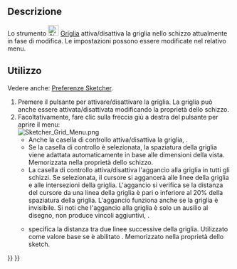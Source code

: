 <languages/>

{{Docnav/it
|[[Sketcher_ViewSection/it|Vista in sezione]]
|[[Sketcher_Snap/it|Attiva/disattiva aggancio]]
|[[Sketcher_Workbench/it|Sketcher]]
|IconL=Sketcher_ViewSection.svg
|IconR=Sketcher_Snap.svg
|IconC=Workbench_Sketcher.svg
}}

{{GuiCommand/it
|Name=Sketcher Grid
|Name/it=Sketcher Griglia
|Workbenches=[[Sketcher_Workbench/it|Sketcher]]
|Version=0.21
|SeeAlso=[[Sketcher_Snap/it|Aggancio]]
}}

<span id="Description"></span>
== Descrizione ==

Lo strumento [[Image:Sketcher_Grid.svg|24px]] [[Sketcher_Grid/it|Griglia]] attiva/disattiva la griglia nello schizzo attualmente in fase di modifica. Le impostazioni possono essere modificate nel relativo menu.

<span id="Usage"></span>
== Utilizzo ==

Vedere anche: [[Sketcher_Preferences/it#Griglia|Preferenze Sketcher]].

# Premere il pulsante {{Button|[[Image:Sketcher_Grid.svg|16px]] [[Sketcher_Grid/it|Attiva/Disattiva griglia]]}} per attivare/disattivare la griglia. La griglia può anche essere attivata/disattivata modificando la proprietà {{PropertyView|Mostra griglia}} dello schizzo.
# Facoltativamente, fare clic sulla freccia giù a destra del pulsante per aprire il menu:<br>[[File:Sketcher_Grid_Menu.png]]
#* Anche la casella di controllo {{MenuCommand|Mostra griglia}} attiva/disattiva la griglia, {{Version/it|1.1}}.
#* Se la casella di controllo {{MenuCommand|Spaziatura automatica griglia}} è selezionata, la spaziatura della griglia viene adattata automaticamente in base alle dimensioni della vista. Memorizzata nella proprietà {{PropertyView|Grid Auto}} dello schizzo.
#* La casella di controllo {{MenuCommand|Aggancia alla griglia}} attiva/disattiva l'aggancio alla griglia in tutti gli schizzi. Se selezionata, il cursore si aggancerà alle linee della griglia e alle intersezioni della griglia. L'aggancio si verifica se la distanza del cursore da una linea della griglia è pari o inferiore al 20% della spaziatura della griglia. L'aggancio funziona anche se la griglia è invisibile. Si noti che l'aggancio alla griglia è solo un ausilio al disegno, non produce vincoli aggiuntivi, {{Version/it|1.1}}.
#* {{MenuCommand|Spaziatura}} specifica la distanza tra due linee successive della griglia. Utilizzato come valore base se è abilitato {{MenuCommand|Spaziatura automatica griglia}}. Memorizzato nella proprietà {{PropertyView|Grid Size}} dello sketch.


{{Docnav/it
|[[Sketcher_ViewSection/it|Vista in sezione]]
|[[Sketcher_Snap/it|Attiva/disattiva aggancio]]
|[[Sketcher_Workbench/it|Sketcher]]
|IconL=Sketcher_ViewSection.svg
|IconR=Sketcher_Snap.svg
|IconC=Workbench_Sketcher.svg
}}

{{Sketcher_Tools_navi{{#translation:}}}}
{{Userdocnavi{{#translation:}}}}